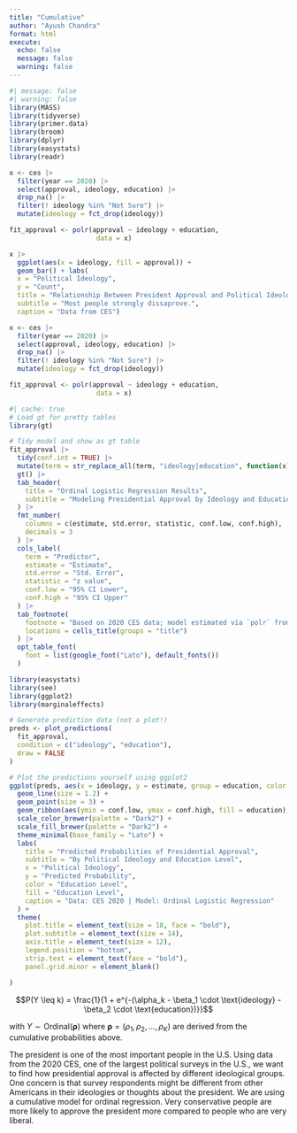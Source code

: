 ```yaml
---
title: "Cumulative"
author: "Ayush Chandra"
format: html
execute: 
  echo: false
  message: false
  warning: false
---
```



```r
#| message: false
#| warning: false
library(MASS)
library(tidyverse)
library(primer.data)
library(broom)
library(dplyr)
library(easystats)
library(readr)

x <- ces |>
  filter(year == 2020) |>
  select(approval, ideology, education) |>
  drop_na() |> 
  filter(! ideology %in% "Not Sure") |> 
  mutate(ideology = fct_drop(ideology))

fit_approval <- polr(approval ~ ideology + education,
                      data = x)

```

```r
x |>
  ggplot(aes(x = ideology, fill = approval)) +
  geom_bar() + labs(
  x = "Political Ideology",
  y = "Count",
  title = "Relationship Between President Approval and Political Ideology",
  subtitle = "Most people strongly dissaprove.", 
  caption = "Data from CES")
```

```r

x <- ces |>
  filter(year == 2020) |>
  select(approval, ideology, education) |>
  drop_na() |> 
  filter(! ideology %in% "Not Sure") |> 
  mutate(ideology = fct_drop(ideology))

fit_approval <- polr(approval ~ ideology + education,
                      data = x)

```

```r
#| cache: true
# Load gt for pretty tables
library(gt)

# Tidy model and show as gt table
fit_approval |>
  tidy(conf.int = TRUE) |>
  mutate(term = str_replace_all(term, "ideology|education", function(x) str_to_title(x))) |>
  gt() |>
  tab_header(
    title = "Ordinal Logistic Regression Results",
    subtitle = "Modeling Presidential Approval by Ideology and Education"
  ) |>
  fmt_number(
    columns = c(estimate, std.error, statistic, conf.low, conf.high),
    decimals = 3
  ) |>
  cols_label(
    term = "Predictor",
    estimate = "Estimate",
    std.error = "Std. Error",
    statistic = "z value",
    conf.low = "95% CI Lower",
    conf.high = "95% CI Upper"
  ) |>
  tab_footnote(
    footnote = "Based on 2020 CES data; model estimated via `polr` from MASS.",
    locations = cells_title(groups = "title")
  ) |>
  opt_table_font(
    font = list(google_font("Lato"), default_fonts())
  )

```

```r
library(easystats)
library(see)
library(ggplot2)
library(marginaleffects)

# Generate prediction data (not a plot!)
preds <- plot_predictions(
  fit_approval,
  condition = c("ideology", "education"),
  draw = FALSE
)

# Plot the predictions yourself using ggplot2
ggplot(preds, aes(x = ideology, y = estimate, group = education, color = education)) +
  geom_line(size = 1.2) +
  geom_point(size = 3) +
  geom_ribbon(aes(ymin = conf.low, ymax = conf.high, fill = education), alpha = 0.2, color = NA) +
  scale_color_brewer(palette = "Dark2") +
  scale_fill_brewer(palette = "Dark2") +
  theme_minimal(base_family = "Lato") +
  labs(
    title = "Predicted Probabilities of Presidential Approval",
    subtitle = "By Political Ideology and Education Level",
    x = "Political Ideology",
    y = "Predicted Probability",
    color = "Education Level",
    fill = "Education Level",
    caption = "Data: CES 2020 | Model: Ordinal Logistic Regression"
  ) +
  theme(
    plot.title = element_text(size = 18, face = "bold"),
    plot.subtitle = element_text(size = 14),
    axis.title = element_text(size = 12),
    legend.position = "bottom",
    strip.text = element_text(face = "bold"),
    panel.grid.minor = element_blank()

)

```

$$P(Y \leq k) = \frac{1}{1 + e^{-(\alpha_k - \beta_1 \cdot \text{ideology} - \beta_2 \cdot \text{education})}}$$

with $Y \sim \text{Ordinal}(\boldsymbol{\rho})$ where $\boldsymbol{\rho} = (\rho_1, \rho_2, \ldots, \rho_K)$ are derived from the cumulative probabilities above.


The president is one of the most important people in the U.S. Using data from the 2020 CES, one of the largest political surveys in the U.S., we want to find how presidential approval is affected by different ideological groups. One concern is that survey respondents might be different from other Americans in their ideologies or thoughts about the president.  We are using a cumulative model for ordinal regression. Very conservative people are more likely to approve the president more compared to people who are very liberal.
